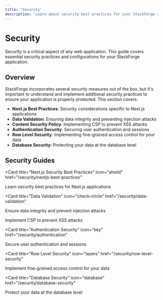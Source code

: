 ```yaml
---
title: 'Security'
description: 'Learn about security best practices for your StackForge application'
---
```


# Security

Security is a critical aspect of any web application. This guide covers essential security practices and configurations for your StackForge application.

## Overview

StackForge incorporates several security measures out of the box, but it's important to understand and implement additional security practices to ensure your application is properly protected. This section covers:

- **Next.js Best Practices**: Security considerations specific to Next.js applications
- **Data Validation**: Ensuring data integrity and preventing injection attacks
- **Content Security Policy**: Implementing CSP to prevent XSS attacks
- **Authentication Security**: Securing user authentication and sessions
- **Row Level Security**: Implementing fine-grained access control for your data
- **Database Security**: Protecting your data at the database level

## Security Guides

<CardGroup cols={2}>

<Card
  title="Next.js Security Best Practices"
  icon="shield"
  href="/security/nextjs-best-practices"
>
  Learn security best practices for Next.js applications
</Card>

<Card
  title="Data Validation"
  icon="check-circle"
  href="/security/data-validation"
>
  Ensure data integrity and prevent injection attacks
</Card>

<Card title="Content Security Policy" icon="lock" href="/security/csp">
  Implement CSP to prevent XSS attacks
</Card>

<Card
  title="Authentication Security"
  icon="key"
  href="/security/authentication"
>
  Secure user authentication and sessions
</Card>

<Card
  title="Row Level Security"
  icon="layers"
  href="/security/row-level-security"
>
  Implement fine-grained access control for your data
</Card>

<Card
  title="Database Security"
  icon="database"
  href="/security/database-security"
>
  Protect your data at the database level
</Card>

</CardGroup>
